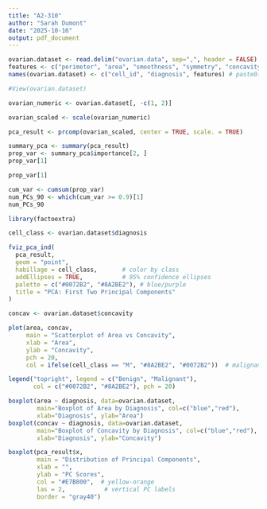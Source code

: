```yaml
---
title: "A2-310"
author: "Sarah Dumont"
date: "2025-10-16"
output: pdf_document
---
```


```r
ovarian.dataset <- read.delim("ovarian.data", sep=",", header = FALSE)
features <- c("perimeter", "area", "smoothness", "symmetry", "concavity", paste("protein", seq(1, 25), sep=""))
names(ovarian.dataset) <- c("cell_id", "diagnosis", features) # paste0(features,"_mean"), paste0(features,"_se"), paste0(features,"_worst"))

#View(ovarian.dataset)
```

```r

ovarian_numeric <- ovarian.dataset[, -c(1, 2)]

ovarian_scaled <- scale(ovarian_numeric)

pca_result <- prcomp(ovarian_scaled, center = TRUE, scale. = TRUE)

summary_pca <- summary(pca_result)
prop_var <- summary_pca$importance[2, ]  
prop_var[1]  


```

```r
prop_var[1]  

```

```r
cum_var <- cumsum(prop_var)
num_PCs_90 <- which(cum_var >= 0.9)[1]
num_PCs_90 
```

```r

library(factoextra)

cell_class <- ovarian.dataset$diagnosis

fviz_pca_ind(
  pca_result,
  geom = "point",
  habillage = cell_class,       # color by class
  addEllipses = TRUE,           # 95% confidence ellipses
  palette = c("#0072B2", "#8A2BE2"), # blue/purple
  title = "PCA: First Two Principal Components"
)
```



```r
concav <- ovarian.dataset$concavity

plot(area, concav,
     main = "Scatterplot of Area vs Concavity",
     xlab = "Area",
     ylab = "Concavity",
     pch = 20,
     col = ifelse(cell_class == "M", "#8A2BE2", "#0072B2"))  # malignant = purple, benign = blue

legend("topright", legend = c("Benign", "Malignant"),
       col = c("#0072B2", "#8A2BE2"), pch = 20)
```

```r
boxplot(area ~ diagnosis, data=ovarian.dataset,
        main="Boxplot of Area by Diagnosis", col=c("blue","red"),
        xlab="Diagnosis", ylab="Area")
boxplot(concav ~ diagnosis, data=ovarian.dataset,
        main="Boxplot of Concavity by Diagnosis", col=c("blue","red"),
        xlab="Diagnosis", ylab="Concavity")
```

```r
boxplot(pca_result$x,
        main = "Distribution of Principal Components",
        xlab = "",
        ylab = "PC Scores",
        col = "#E7B800",  # yellow-orange
        las = 2,           # vertical PC labels
        border = "gray40")
```



```r

``` 
